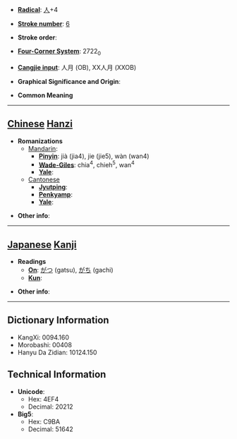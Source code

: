 * '''[[Wiktionary:Chinese radical index| Radical]]''': [[Wiktionary:Chinese radical index 人|人]]+4

* '''[[Wiktionary:Chinese total strokes index|Stroke number]]''': [[Wiktionary:Chinese total strokes index 6|6]]

* '''Stroke order''': 

* '''[[Wiktionary:Chinese four corner index|Four-Corner System]]''': 2722<sub>0</sub>

* '''[[Wiktionary:Chinese Cangjie index|Cangjie input]]''': 人月 (OB), XX人月 (XXOB)

* '''Graphical Significance and Origin''': 

* '''Common Meaning'''

----

== [[Chinese]] [[Hanzi]] ==

* '''Romanizations'''
** [[Mandarin]]:
*** '''[[Pinyin]]''': jià (jia4), jie (jie5), wàn (wan4)
*** '''[[Wade-Giles]]''': chia<sup>4</sup>, chieh<sup>5</sup>, wan<sup>4</sup>
*** '''[[Yale]]''': 
**[[Cantonese]]
***'''[[Jyutping]]''':
***'''[[Penkyamp]]''': 
***'''[[Yale]]''': 

* '''Other info''': 

----

== [[Japanese]] [[Kanji]] ==

* '''Readings'''
** '''[[On]]''': [[がつ]] (gatsu), [[がち]] (gachi)
** '''[[Kun]]''': 

* '''Other info''':  

----

== Dictionary Information ==

* KangXi: 0094.160
* Morobashi: 00408
* Hanyu Da Zidian: 10124.150

== Technical Information ==

* '''Unicode''':
** Hex: 4EF4
** Decimal: 20212
* '''Big5''':
** Hex: C9BA
** Decimal: 51642